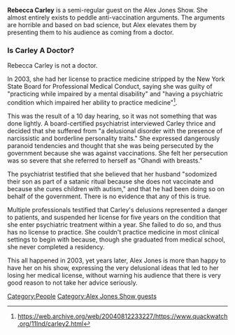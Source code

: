 '''Rebecca Carley''' is a semi-regular guest on the Alex Jones Show. She almost entirely exists to peddle anti-vaccination arguments. The arguments are horrible and based on bad science, but Alex elevates them by presenting them to his audience as coming from a doctor.

===Is Carley A Doctor?===

Rebecca Carley is not a doctor.

In 2003, she had her license to practice medicine stripped by the New York State Board for Professional Medical Conduct, saying she was guilty of "practicing while impaired by a mental disability" and "having a psychiatric condition which impaired her ability to practice medicine"<ref>https://web.archive.org/web/20040812233227/https://www.quackwatch.org/11Ind/carley2.html</ref>.

This was the result of a 10 day hearing, so it was not something that was done lightly. A board-certified psychiatrist interviewed Carley thrice and decided that she suffered from "a delusional disorder with the presence of narcissistic and borderline personality traits." She expressed dangerously paranoid tendencies and thought that she was being persecuted by the government because she was against vaccinations. She felt her persecution was so severe that she referred to herself as "Ghandi with breasts."

The psychiatrist testified that she believed that her husband "sodomized their son as part of a satanic ritual because she does not vaccinate and because she cures children with autism," and that he had been doing so on behalf of the government. There is no evidence that any of this is true.

Multiple professionals testified that Carley's delusions represented a danger to patients, and suspended her license for five years on the condition that she enter psychiatric treatment within a year. She failed to do so, and thus has no license to practice. She couldn't practice medicine in most clinical settings to begin with because, though she graduated from medical school, she never completed a residency.

This all happened in 2003, yet years later, Alex Jones is more than happy to have her on his show, expressing the very delusional ideas that led to her losing her medical license, without warning his audience that there is very good reason to not take her advice seriously.

[[Category:People]]
[[Category:Alex Jones Show guests]]